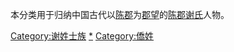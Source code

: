 {{Catnav|頁面分類|历史|歷史學|系譜學|漢族姓氏|谢姓}}
{{Catnav|頁面分類|人文學科|歷史學|系譜學|漢族姓氏|谢姓}}
{{Catnav|頁面分類|人类学|文化人类学|家世與傳承|系譜學|漢族姓氏|谢姓}}

本分类用于归纳中国古代以[[陈郡|陈郡]]为[[郡望|郡望]]的[[陈郡谢氏|陈郡谢氏]]人物。

[[Category:谢姓士族|Category:谢姓士族]]
[[Category:太康人|*]]
[[Category:僑姓|Category:僑姓]]